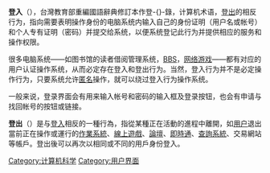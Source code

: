 {{沒有來源|time=2011-10-28T16:50:27+00:00}}
{{Selfref|如果要登录维基百科，请进入[[Special:用户登录|Special:用户登录]]，有关登录维基百科的帮助，请参见[[Help:登录|Help:登录]]。}}
{{NoteTA
|G1=IT
|T=zh-hans:登录;zh-hant:登入;
就醬:登录; zh-hant:登入;
|2=zh-hans:退出; zh-hant:登出;
}}
{{各地中文名
|圖像=Zhwiki_login_2022.png
|說明=中文維基百科的登入界面
|名詞=登入、登出
|cn = 登录、退出
|sg = 登录、退出
|tw = 登入、登出
}}
'''登入'''（{{lang-en|login}}），台灣教育部重編國語辭典修訂本作登-{}-錄，计算机术语，[[登出|登出]]的相反行为，指向需要表明操作身份的电脑系统内输入自己的身份证明（用户名或帐号）和个人专有证明（密码）并提交给系统，以便系统登记此行为并提供相应的服务和操作权限。

很多电脑系统——如图书馆的读者借阅管理系统，[[BBS|BBS]]，[[网络游戏|网络游戏]]——都有对应的用户认证操作系统，从而必定存在登入和登出行为。当然，登入行为并不是必定操作行为，只要系统允许[[匿名|匿名]]操作，就可以绕过登入行为操作系统。

一般来说，登录界面会有用来输入帐号和密码的输入框及登录按钮，也会有申请与找回帐号的按钮或链接。

'''登出'''（{{lang-en|logout, sign out}}）是与[[登入|登入]]相反的一種行為，指從某種正在活動的進程中離開，如[[用户|用户]]退出當前正在操作或運行的[[作業系統|作業系統]]、[[線上遊戲|線上遊戲]]、[[网络论坛|論壇]]、[[即時通|即時通]]、[[查詢系統|查詢系統]]、交易網站等帳戶。登出後可以再次以相同或不同的用戶身份登入。


{{Authority control}}
{{DEFAULTSORT:D登}}
[[Category:计算机科学|Category:计算机科学]]
[[Category:用户界面|Category:用户界面]]